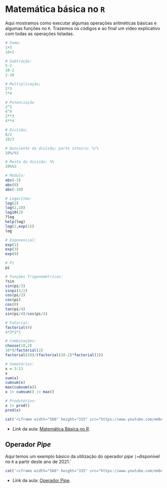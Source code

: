 # Matemática básica no `R`

Aqui mostramos como executar algumas operações aritméticas básicas  e algumas funções no `R`. Trazemos os códigos e ao final um vídeo explicativo com todas as operações listadas.


```r
# Soma:
1+3
10+2

# Subtração:
5-2
10-2
2-10

# Multiplicação;
2*3
7*4

# Potenciação
2^3
4^4
2**3
4**4

# Divisão;
8/2
10/3

# Quociente da divisão; parte inteira: %/%
10%/%3

# Resto da divisão: %%
10%%3

# Módulo:
abs(-3)
abs(8)
abs(-10)

# Logarítmo:
log(2)
log(2,10)
log10(2)
?log
help(log)
log(2,exp(1))
log

# Exponencial:
exp(1)
exp(3)
exp(0)

# Pi
pi

# Funções Trigonométricas:
?sin
sin(pi/2)
sinpi(1/2)
cos(pi/2)
cos(pi)
cos(0)
tan(pi/4)
sin(pi/4)/cos(pi/4)

# Fatorial:
factorial(4)
4*3*2*1

# Combinações:
choose(10,2)
10*9/factorial(2)
factorial(10)/(factorial(10-2)*factorial(2))

# Somatórios:
x = 3:13
x
sum(x)
cumsum(x)
max(cumsum(x))
x |> cumsum() |> max()

# Produtórios:
x |> prod()
prod(x)
```


```r
cat('<iframe width="560" height="315" src="https://www.youtube.com/embed/QDLqS3y5u7Q" title="YouTube video player" frameborder="0" allow="accelerometer; autoplay; clipboard-write; encrypted-media; gyroscope; picture-in-picture" allowfullscreen></iframe>')
```

- *Link* da aula: [Matemática Básica no R](https://youtu.be/QDLqS3y5u7Q).



## Operador *Pipe*

Aqui temos um exemplo básico da utilização do operador *pipe* `|>`disponível no `R` a partir deste ano de 2021.`

```r
cat('<iframe width="560" height="315" src="https://www.youtube.com/embed/n27-lBxdfFg" title="YouTube video player" frameborder="0" allow="accelerometer; autoplay; clipboard-write; encrypted-media; gyroscope; picture-in-picture" allowfullscreen></iframe>')
```

- *Link* da aula: [Operador Pipe](https://youtu.be/n27-lBxdfFg).